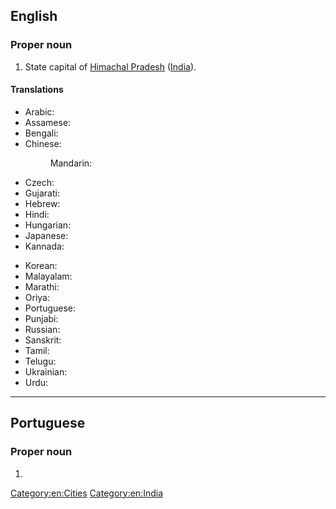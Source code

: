 ==English==

===Proper noun===
{{wikipedia}}
{{en-proper noun}}

# State capital of [[Himachal Pradesh]] ([[India]]).

====Translations====
{{trans-top|capital of Himachal Pradesh, India}}
* Arabic: {{t-needed|ar}}
* Assamese: {{t-needed|as}}
* Bengali: {{t|bn|শিমলা|sc=Beng}}
* Chinese:
*: Mandarin: {{t+|cmn|西姆拉|tr=Xīmǔlā|sc=Hani}}
* Czech: {{t|cs|Šimla|f}}
* Gujarati: {{t-needed|gu}}
* Hebrew: {{t|he|שימלה}}
* Hindi: {{t+|hi|शिमला|tr=śimlā}}
* Hungarian: {{t-needed|hu}}
* Japanese: {{t|ja|シムラー|tr=Shimurā}}
* Kannada: {{t-needed|kn}}
{{trans-mid}}
* Korean: {{t|ko|심라|sc=Kore}}
* Malayalam: {{t-needed|ml}}
* Marathi: {{t|mr|शिमला|sc=Deva}}
* Oriya: {{t|or|ଶିମଲା|sc=Orya}}
* Portuguese: {{t|pt|Shimla|f}}
* Punjabi: {{t|pa|ਸ਼ਿਮਲਾ|sc=Guru}}
* Russian: {{t|ru|Ши́мла|f}}
* Sanskrit: {{t|sa|शिमला}}
* Tamil: {{t+|ta|சிம்லா|sc=Taml}}
* Telugu: {{t|te|సిమ్లా|sc=Telu}}
* Ukrainian: {{t|uk|Шімла|f|tr=Šímla}}
* Urdu: {{t|ur|شملہ|tr=śimlā}}
{{trans-bottom}}

[[Category:en:Cities]]
[[Category:en:India]]

----

==Portuguese==

===Proper noun===
{{pt-proper noun|f}}

# {{place|pt|city/state capital|s/Himachal Pradesh|c/India|t1=Shimla}}